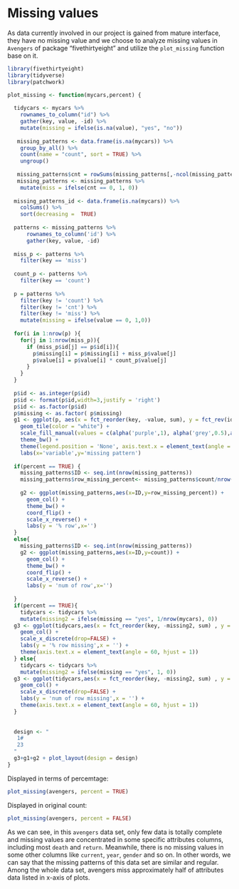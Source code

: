 # Missing values

As data currently involved in our project is gained from mature interface, they have no missing value and we choose to analyze missing values in  `Avengers` of package "fivethirtyeight" and utilize the `plot_missing` function base on it. 

```r
library(fivethirtyeight)
library(tidyverse)
library(patchwork)

plot_missing <- function(mycars,percent) {
  
  tidycars <- mycars %>% 
    rownames_to_column("id") %>% 
    gather(key, value, -id) %>% 
    mutate(missing = ifelse(is.na(value), "yes", "no"))
  
   missing_patterns <- data.frame(is.na(mycars)) %>%
    group_by_all() %>%
    count(name = "count", sort = TRUE) %>%
    ungroup() 
   
   missing_patterns$cnt = rowSums(missing_patterns[,-ncol(missing_patterns)])
   missing_patterns <- missing_patterns %>%
    mutate(miss = ifelse(cnt == 0, 1, 0))
  
  missing_patterns_id <- data.frame(is.na(mycars)) %>%
    colSums() %>%
    sort(decreasing =  TRUE)
  
  patterns <- missing_patterns %>% 
      rownames_to_column('id') %>% 
      gather(key, value, -id)
  
  miss_p <- patterns %>%
    filter(key == 'miss')
  
  count_p <- patterns %>%
    filter(key == 'count')
  
  p = patterns %>%
    filter(key != 'count') %>%
    filter(key != 'cnt') %>%
    filter(key != 'miss') %>%
    mutate(missing = ifelse(value == 0, 1,0))
  
  for(i in 1:nrow(p) ){
    for(j in 1:nrow(miss_p)){
      if (miss_p$id[j] == p$id[i]){
        p$missing[i] = p$missing[i] + miss_p$value[j]
        p$value[i] = p$value[i] * count_p$value[j]
      }
    }
  }
  
  p$id <- as.integer(p$id)
  p$id <- format(p$id,width=3,justify = 'right')
  p$id <- as.factor(p$id)
  p$missing <- as.factor( p$missing)
  g1 <- ggplot(p, aes(x = fct_reorder(key, -value, sum), y = fct_rev(id), fill = missing)) +
    geom_tile(color = "white") + 
    scale_fill_manual(values = c(alpha('purple',1), alpha('grey',0.5),alpha('grey',1))) +
    theme_bw() +
    theme(legend.position = 'None', axis.text.x = element_text(angle = 60, hjust = 1)) +
    labs(x='variable',y='missing pattern')
  
  if(percent == TRUE) {
    missing_patterns$ID <- seq.int(nrow(missing_patterns))
    missing_patterns$row_missing_percent<- missing_patterns$count/nrow(mycars)
    
    g2 <- ggplot(missing_patterns,aes(x=ID,y=row_missing_percent)) + 
      geom_col() +
      theme_bw() +
      coord_flip() +
      scale_x_reverse() +
      labs(y = '% row',x='')
  }
  else{
    missing_patterns$ID <- seq.int(nrow(missing_patterns))
    g2 <- ggplot(missing_patterns,aes(x=ID,y=count)) + 
      geom_col() +
      theme_bw() +
      coord_flip() +
      scale_x_reverse() +
      labs(y = 'num of row',x='')
    
  }
  if(percent == TRUE){
    tidycars <- tidycars %>% 
    mutate(missing2 = ifelse(missing == "yes", 1/nrow(mycars), 0))
  g3 <- ggplot(tidycars,aes(x = fct_reorder(key, -missing2, sum) , y = missing2)) + 
    geom_col() +
    scale_x_discrete(drop=FALSE) +
    labs(y = '% row missing',x = '') +
    theme(axis.text.x = element_text(angle = 60, hjust = 1))
  } else{
    tidycars <- tidycars %>% 
    mutate(missing2 = ifelse(missing == "yes", 1, 0))
  g3 <- ggplot(tidycars,aes(x = fct_reorder(key, -missing2, sum) , y = missing2)) + 
    geom_col() +
    scale_x_discrete(drop=FALSE) +
    labs(y = 'num of row missing',x = '') +
    theme(axis.text.x = element_text(angle = 60, hjust = 1))
  }
  
  
  design <- "
   1#
   23
  "
  g3+g1+g2 + plot_layout(design = design)
}

```

Displayed in terms of percemtage:
```r
plot_missing(avengers, percent = TRUE)

```

Displayed in original count:
```r
plot_missing(avengers, percent = FALSE)

```

As we can see, in this `avengers` data set, only few data is totally complete and missing values are concentrated in some specific attributes columns, including most `death` and `return`. Meanwhile, there is no missing values in some other columns like `current`, `year`, `gender` and so on. In other words, we can say that the missing patterns of this data set are similar and regular. Among the whole data set, avengers miss approximately half of attributes data listed in x-axis of plots. 

